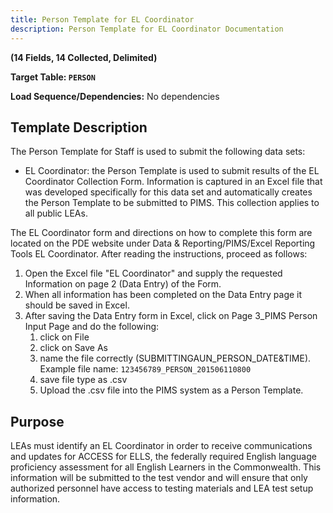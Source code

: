 ```yaml
---
title: Person Template for EL Coordinator
description: Person Template for EL Coordinator Documentation
---
```


**(14 Fields, 14 Collected, Delimited)**

**Target Table: `PERSON`**

**Load Sequence/Dependencies:** No dependencies

## Template Description

The Person Template for Staff is used to submit the following data sets:

- EL Coordinator: the Person Template is used to submit results of the EL Coordinator Collection Form. Information is captured in an Excel file that was developed specifically for this data set and automatically creates the Person Template to be submitted to PIMS. This collection applies to all public LEAs.

The EL Coordinator form and directions on how to complete this form are located on the PDE website under Data & Reporting/PIMS/Excel Reporting Tools EL Coordinator. After reading the instructions, proceed as follows:

1. Open the Excel file "EL Coordinator" and supply the requested Information on page 2 (Data Entry) of the Form.
2. When all information has been completed on the Data Entry page it should be saved in Excel.
3. After saving the Data Entry form in Excel, click on Page 3_PIMS Person Input Page and do the following:
   1. click on File
   2. click on Save As
   3. name the file correctly (SUBMITTINGAUN_PERSON_DATE&TIME). Example file name: `123456789_PERSON_201506110800`
   4. save file type as .csv
   5. Upload the .csv file into the PIMS system as a Person Template.

## Purpose

LEAs must identify an EL Coordinator in order to receive communications and updates for ACCESS for ELLS, the federally required English language proficiency assessment for all English Learners in the Commonwealth. This information will be submitted to the test vendor and will ensure that only authorized personnel have access to testing materials and LEA test setup information.